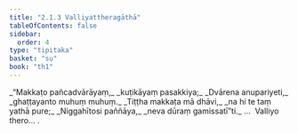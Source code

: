 ```yaml
---
title: "2.1.3 Valliyattheragāthā"
tableOfContents: false
sidebar:
  order: 4
type: "tipitaka"
basket: "su"
book: "th1"
---
```



<DynamicBreadcrumb />

<Division number="125" book="th1">

<Paragraph number="280" type="verses" book="th1">
_“Makkaṭo pañcadvārāyaṃ,_  
_kuṭikāyaṃ pasakkiya;_  
_Dvārena anupariyeti,_  
_ghaṭṭayanto muhuṃ muhuṃ._  

</Paragraph>

</Division>
<Division number="126" book="th1">

<Paragraph number="281" type="verses" book="th1">
_Tiṭṭha makkaṭa mā dhāvi,_  
_na hi te taṃ yathā pure;_  
_Niggahītosi paññāya,_  
_neva dūraṃ gamissatī”ti._  


</Paragraph>
</Division>

<Paragraph number="282" type="center" book="th1">
…  Valliyo thero… .
</Paragraph>